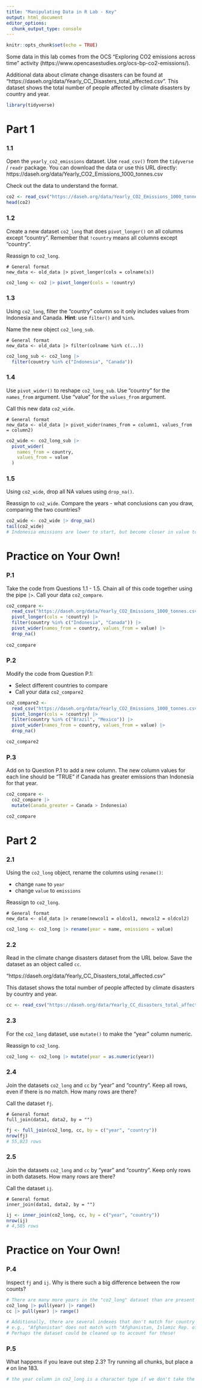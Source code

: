 ```yaml
---
title: "Manipulating Data in R Lab - Key"
output: html_document
editor_options:
  chunk_output_type: console
---
```


```r
knitr::opts_chunk$set(echo = TRUE)
```

Some data in this lab comes from the OCS "Exploring CO2 emissions across time" activity (https://www.opencasestudies.org/ocs-bp-co2-emissions/).

Additional data about climate change disasters can be found at "https://daseh.org/data/Yearly_CC_Disasters_total_affected.csv". This dataset shows the total number of people affected by climate disasters by country and year.

```r
library(tidyverse)
```

# Part 1

### 1.1

Open the `yearly_co2_emissions` dataset. Use `read_csv()` from the `tidyverse` / `readr` package. You can download the data or use this URL directly: https://daseh.org/data/Yearly_CO2_Emissions_1000_tonnes.csv

Check out the data to understand the format.

```r
co2 <- read_csv("https://daseh.org/data/Yearly_CO2_Emissions_1000_tonnes.csv")
head(co2)
```

### 1.2

Create a new dataset `co2_long` that does `pivot_longer()` on all columns except "country". Remember that `!country` means all columns except "country". 

Reassign to `co2_long`.

```
# General format
new_data <- old_data |> pivot_longer(cols = colname(s))
```

```r
co2_long <- co2 |> pivot_longer(cols = !country)
```

### 1.3

Using `co2_long`, filter the "country" column so it only includes values from Indonesia and Canada. **Hint**: use `filter()` and `%in%`. 

Name the new object `co2_long_sub`.

```
# General format
new_data <- old_data |> filter(colname %in% c(...))
```

```r
co2_long_sub <- co2_long |>
  filter(country %in% c("Indonesia", "Canada"))
```

### 1.4

Use `pivot_wider()` to reshape `co2_long_sub`. Use "country" for the `names_from` argument. Use "value" for the `values_from` argument. 

Call this new data `co2_wide`. 

```
# General format
new_data <- old_data |> pivot_wider(names_from = column1, values_from = column2)
```

```r
co2_wide <- co2_long_sub |>
  pivot_wider(
    names_from = country,
    values_from = value
  )
```

### 1.5

Using `co2_wide`, drop all NA values using `drop_na()`.

Reassign to `co2_wide`. Compare the years - what conclusions can you draw, comparing the two countries?

```r
co2_wide <- co2_wide |> drop_na()
tail(co2_wide)
# Indonesia emissions are lower to start, but become closer in value to Canada over time. However, Indonesia has many more people!
```


# Practice on Your Own!

### P.1

Take the code from Questions 1.1 - 1.5. Chain all of this code together using the pipe ` |> `. Call your data `co2_compare`.

```r
co2_compare <-
  read_csv("https://daseh.org/data/Yearly_CO2_Emissions_1000_tonnes.csv") |>
  pivot_longer(cols = !country) |>
  filter(country %in% c("Indonesia", "Canada")) |>
  pivot_wider(names_from = country, values_from = value) |> 
  drop_na()
  
co2_compare
```

### P.2

Modify the code from Question P.1:

-  Select different countries to compare
-  Call your data `co2_compare2`

```r
co2_compare2 <-
  read_csv("https://daseh.org/data/Yearly_CO2_Emissions_1000_tonnes.csv") |>
  pivot_longer(cols = !country) |>
  filter(country %in% c("Brazil", "Mexico")) |>
  pivot_wider(names_from = country, values_from = value) |> 
  drop_na()

co2_compare2
```

### P.3

Add on to Question P.1 to add a new column. The new column values for each line should be "TRUE" if Canada has greater emissions than Indonesia for that year.

```r
co2_compare <-
  co2_compare |> 
  mutate(Canada_greater = Canada > Indonesia)

co2_compare
```


# Part 2

### 2.1 

Using the `co2_long` object, rename the columns using `rename()`:

- change `name` to `year` 
- change `value` to `emissions`

Reassign to `co2_long`.

```
# General format
new_data <- old_data |> rename(newcol1 = oldcol1, newcol2 = oldcol2)
```

```r
co2_long <- co2_long |> rename(year = name, emissions = value)
```

### 2.2 

Read in the climate change disasters dataset from the URL below. Save the dataset as an object called `cc`.

"https://daseh.org/data/Yearly_CC_Disasters_total_affected.csv"

This dataset shows the total number of people affected by climate disasters by country and year.

```r
cc <- read_csv("https://daseh.org/data/Yearly_CC_disasters_total_affected.csv")
```

### 2.3

For the `co2_long` dataset, use `mutate()` to make the "year" column numeric.

Reassign to `co2_long`.

```r
co2_long <- co2_long |> mutate(year = as.numeric(year))
```

### 2.4

Join the datasets `co2_long` and `cc` by "year" and "country". Keep all rows, even if there is no match. How many rows are there?

Call the dataset `fj`.

```
# General format
full_join(data1, data2, by = "")
```

```r
fj <- full_join(co2_long, cc, by = c("year", "country"))
nrow(fj)
# 55,823 rows
```

### 2.5

Join the datasets `co2_long` and `cc` by "year" and "country". Keep only rows in both datasets. How many rows are there?

Call the dataset `ij`.

```
# General format
inner_join(data1, data2, by = "")
```

```r
ij <- inner_join(co2_long, cc, by = c("year", "country"))
nrow(ij)
# 4,585 rows
```


# Practice on Your Own!

### P.4

Inspect `fj` and `ij`. Why is there such a big difference between the row counts?

```r
# There are many more years in the "co2_long" dataset than are present in the "cc" dataset. Could check out range to do this:
co2_long |> pull(year) |> range()
cc |> pull(year) |> range()

# Additionally, there are several indexes that don't match for country
# e.g., "Afghanistan" does not match with "Afghanistan, Islamic Rep. of"
# Perhaps the dataset could be cleaned up to account for these!
```

### P.5

What happens if you leave out step 2.3? Try running all chunks, but place a `#` on line 183. 

```r
# the year column in co2_long is a character type if we don't take the step in 2.3. This prevents joining as the columns joined must be the same class.
```

